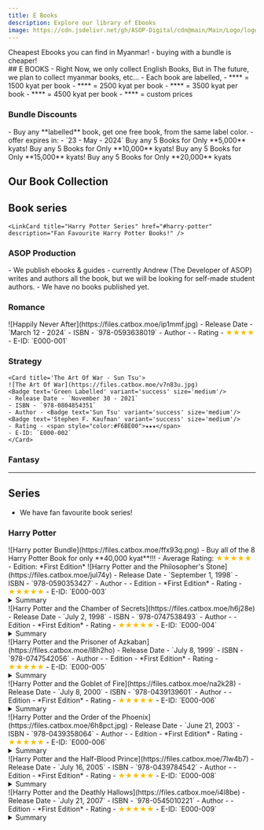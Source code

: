 ```yaml
---
title: E Books
description: Explore our library of Ebooks
image: https://cdn.jsdelivr.net/gh/ASOP-Digital/cdn@main/Main/Logo/logo.png
---
```



<Aside type='tip'> 
   Cheapest Ebooks you can find in Myanmar!
    - buying with a bundle is cheaper!
 </Aside>
## E BOOKS
- Right Now, we only collect English Books, But in The future, we plan to collect myanmar books, etc...
- Each book are labelled, 
    - **<Badge text='blue label' variant='note' size='medium'/>** = 1500 kyat per book
    - **<Badge text='Green label' variant='success' size='medium'/>** = 2500 kyat per book
    - **<Badge text='Yellow label' variant='caution' size='medium'/>** = 3500 kyat per book 
    - **<Badge text='red label' variant='danger' size='medium'/>** = 4500 kyat per book
    - **<Badge text='Purple label' variant='tip' size='medium'/>** = custom prices


### Bundle Discounts
<CardGrid stagger>
<Card title='Buy 1 Get 1' icon='rocket'>
    <Badge text="LIMITED OFFER" variant="tip" />
    - Buy any **labelled** book, get one free book, from the same label color.
    - offer expires in: 
        - `23 - May - 2024`
</Card>

<Card title="Blue Bundle" icon="seti:favicon" >
    <Badge text="Popular" variant="note" />
    Buy any 5 <Badge text='blue labelled' variant='note' size='medium'/> Books for Only **5,000** kyats!
</Card>

<Card title="Green Bundle" icon="open-book">
    Buy any 5 <Badge text='Green Labelled' variant='success' size='medium'/> Books for Only **10,000** kyats!
</Card>

<Card title="Yellow Bundle" icon="document">
    Buy any 5 <Badge text='Yellow labelled' variant='caution' size='medium'/> Books for Only **15,000** kyats!
</Card>

<Card title="Red Bundle" icon="heart">
    Buy any 5 <Badge text='Red labelled' variant='danger' size='medium'/> Books for Only **20,000** kyats
</Card>

</CardGrid>


## Our Book Collection 
<LinkCard title='ASOP production' href="#asop-production" description='Our own published ebooks!'/>
<CardGrid>
    <LinkCard title='Romance' href="#romance" description=''/>
    <LinkCard title='Strategy' href="#strategy" description=''/>
    <LinkCard title='Fantsy' href="#fantsy" description=''/>

</CardGrid>

## Book series
    <LinkCard title="Harry Potter Series" href="#harry-potter" description="Fan Favourite Harry Potter Books!" />


### ASOP Production


<Aside title='Coming Soon...' type='caution'>
- We publish ebooks & guides
    - currently Andrew (The Developer of ASOP) writes and authors all the book, but we will be looking for self-made student authors.
- We have no books published yet.
 </Aside>

### Romance
<CardGrid>
    <Card title='Happily Never After - Lynn Painter'>
    ![Happily Never After](https://files.catbox.moe/ip1mmf.jpg)
    <Badge text='Popular' variant='note' size='medium'/><Badge text='Blue Labelled' variant='note' size='medium'/>
    - Release Date - `March 12 - 2024`
    - ISBN - `978-0593638019`
    - Author - <Badge text='Lynn Painter' variant='note' size='medium'/>
    - Rating - <span style="color:#F6BE00">★★★★</span>
    - E-ID: `E000-001`
    </Card>



</CardGrid>

### Strategy

<CardGrid>

    <Card title='The Art Of War - Sun Tsu'>
    ![The Art Of War](https://files.catbox.moe/v7n83u.jpg)
    <Badge text='Green Labelled' variant='success' size='medium'/>
    - Release Date - `November 30 - 2021`
    - ISBN - `978-0804854351`
    - Author - <Badge text='Sun Tsu' variant='success' size='medium'/><Badge text='Stephen F. Kaufman' variant='success' size='medium'/>
    - Rating - <span style="color:#F6BE00">★★★</span>
    - E-ID: `E000-002`
    </Card>
</CardGrid>


### Fantasy

---

## Series
- We have fan favourite book series!
<CardGrid>
    <LinkCard title='Harry Potter' href="#harry-potter" description='Our most popular series of all time!'/>
</CardGrid>

### Harry Potter


<Card icon='rocket' title='Harry Potter Bundle | 40,000 Kyat'>
    <Badge variant="tip" text="Popular" size='large' />
    <Badge variant="danger" text="Fan-Favourite" size='large' />
    ![Harry potter Bundle](https://files.catbox.moe/ffx93q.png)
    - Buy all of the 8 Harry Potter Book for only **40,000 kyat**!!!
    - Average Rating: <span style="color:#F6BE00">★★★★★</span>
    - Edition: *First Edition* 
</Card>

<CardGrid>

<Card title="Harry Potter and the Philosopher's Stone">
    ![Harry Potter and the Philosopher's Stone](https://files.catbox.moe/jul74y)
    <Badge text='8000 Kyat' variant='tip' size='medium'/>
    - Release Date - `September 1, 1998`
    - ISBN - `978-0590353427`
    - Author - <Badge text='J.K. Rowling' variant='tip' size='medium'/>
    - Edition - *First Edition*
    - Rating - <span style="color:#F6BE00">★★★★★</span>
    - E-ID: `E000-003`
    <details>
        <summary>Summary</summary>
            Harry Potter has never even heard of Hogwarts when the letters start
             dropping on the doormat at number four, Privet Drive. Addressed 
             in green ink on yellowish parchment with a purple seal, 
             they are swiftly confiscated by his grisly aunt and uncle. Then,
              on Harry's eleventh birthday, a great beetle-eyed giant of a man
               called Rubeus Hagrid bursts in with some astonishing news: Harry
                Potter is a wizard, and he has a place at Hogwarts School of 
                Witchcraft and Wizardry. An incredible adventure is about to begin!
    </details>
</Card>


<Card title="Harry Potter and the Chamber of Secrets">
    ![Harry Potter and the Chamber of Secrets](https://files.catbox.moe/h6j28e)
    <Badge text='8000 Kyat' variant='tip' size='medium'/>
    - Release Date - `July 2, 1998`
    - ISBN - `978-0747538493`
    - Author - <Badge text='J.K. Rowling' variant='tip' size='medium'/>
    - Edition - *First Edition*
    - Rating - <span style="color:#F6BE00">★★★★★</span>
    - E-ID: `E000-004`
    <details>
        <summary>Summary</summary>
        Harry Potter's summer has included the worst birthday ever,
         doomy warnings from a house-elf called Dobby, and rescue from the Dursleys 
         by his friend Ron Weasley in a magical flying car! Back at Hogwarts School
          of Witchcraft And Wizardry for his second year, Harry hears strange whispers 
          echo through empty corridors - and then the attacks start. Students are found 
          as though turned to stone … Dobby's sinister predictions seem to be coming true.
    </details>
</Card>

<Card title="Harry Potter and the Prisoner of Azkaban">
    ![Harry Potter and the Prisoner of Azkaban](https://files.catbox.moe/l8h2ho)
    <Badge text='8000 Kyat' variant='tip' size='medium'/>
    - Release Date - `July 8, 1999`
    - ISBN - `978-0747542056`
    - Author - <Badge text='J.K. Rowling' variant='tip' size='medium'/>
    - Edition - *First Edition*
    - Rating - <span style="color:#F6BE00">★★★★★</span>
    - E-ID: `E000-005`
    <details>
        <summary>Summary</summary>
        When the Knight Bus crashes through the darkness and screeches to a halt 
        in front of him, it's the start of another far from ordinary year at 
        Hogwarts for Harry Potter. Sirius Black, escaped mass-murderer and 
        follower of Lord Voldemort, is on the run - and they say he is coming 
        after Harry. In his first ever Divination class, Professor Trelawney sees
         an omen of death in Harry's tea leaves... But perhaps most terrifying 
         of all are the Dementors patrolling the school grounds, with their 
         soul-sucking kiss.
    </details>
</Card>

<Card title="Harry Potter and the Goblet of Fire">
    ![Harry Potter and the Goblet of Fire](https://files.catbox.moe/na2k28)
    <Badge text='8000 Kyat' variant='tip' size='medium'/>
    - Release Date - `July 8, 2000`
    - ISBN - `978-0439139601`
    - Author - <Badge text='J.K. Rowling' variant='tip' size='medium'/>
    - Edition - *First Edition*
    - Rating - <span style="color:#F6BE00">★★★★★</span>
    - E-ID: `E000-006`
    <details>
        <summary>Summary</summary>
        The Triwizard Tournament is to be held at Hogwarts. 
        Only wizards who are over seventeen are allowed to enter – but
         that doesn’t stop Harry dreaming that he will win the competition.
          Then at Hallowe’en, when the Goblet of Fire makes its selection, 
          Harry is amazed to find his name is one of those that the magical
           cup picks out. He will face death-defying tasks, dragons and Dark
            wizards, but with the help of his best friends, Ron and Hermione,
             he might just make it through – alive!
    </details> 
</Card>

<Card title="Harry Potter and the Order of the Phoenix">
    ![Harry Potter and the Order of the Phoenix](https://files.catbox.moe/6h8pct.jpg)
    <Badge text='8000 Kyat' variant='tip' size='medium'/>
    - Release Date - `June 21, 2003`
    - ISBN - `978-0439358064`
    - Author - <Badge text='J.K. Rowling' variant='tip' size='medium'/>
    - Edition - *First Edition*
    - Rating - <span style="color:#F6BE00">★★★★★</span>
    - E-ID: `E000-006`
    <details>
        <summary>Summary</summary>
        Dark times have come to Hogwarts. After the Dementors'
        attack on his cousin Dudley, Harry Potter knows that Voldemort
         will stop at nothing to find him. There are many who deny the
          Dark Lord's return, but Harry is not alone: a secret Order gathers
           at Grimmauld Place to fight against the Dark forces. Harry must 
           allow Professor Snape to teach him how to protect himself from
            Voldemort's savage assaults on his mind. But they are growing 
            stronger by the day and Harry is running out of time.
    </details>
</Card>

<Card title="Harry Potter and the Half-Blood Prince">
    ![Harry Potter and the Half-Blood Prince](https://files.catbox.moe/7lw4b7)
    <Badge text='8000 Kyat' variant='tip' size='medium'/>
    - Release Date - `July 16, 2005`
    - ISBN - `978-0439784542`
    - Author - <Badge text='J.K. Rowling' variant='tip' size='medium'/>
    - Edition - *First Edition*
    - Rating - <span style="color:#F6BE00">★★★★★</span>
    - E-ID: `E000-008`
    <details>
        <summary>Summary</summary>
        When Dumbledore arrives at Privet Drive one summer night to collect 
        Harry Potter, his wand hand is blackened and shrivelled, but he does 
        not reveal why. Secrets and suspicion are spreading through the wizarding
         world, and Hogwarts itself is not safe. Harry is convinced that
          Malfoy bears the Dark Mark: there is a Death Eater amongst them. 
          Harry will need powerful magic and true friends as he explores Voldemort's
           darkest secrets, and Dumbledore prepares him to face his destiny.
    </details>
</Card>

<Card title="Harry Potter and the Deathly Hallows">
    ![Harry Potter and the Deathly Hallows](https://files.catbox.moe/i4l8be)
    <Badge text='8000 Kyat' variant='tip' size='medium'/>
    - Release Date - `July 21, 2007`
    - ISBN - `978-0545010221`
    - Author - <Badge text='J.K. Rowling' variant='tip' size='medium'/>
    - Edition - *First Edition*
    - Rating - <span style="color:#F6BE00">★★★★★</span>
    - E-ID: `E000-009`
    <details>
        <summary>Summary</summary>
        As he climbs into the sidecar of Hagrid's motorbike and takes to the
         skies, leaving Privet Drive for the last time, Harry Potter knows that
          Lord Voldemort and the Death Eaters are not far behind. The protective
           charm that has kept Harry safe until now is broken, but he
            cannot keep hiding. The Dark Lord is breathing fear into everything Harry 
            loves, and to stop him Harry will have to find and destroy the
             remaining Horcruxes. The final battle must begin - Harry must
              stand and face his enemy.

    </details>
</Card>

<Card title="Harry Potter and the Cursed Child - Parts One and Two">
    ![Harry Potter and the Cursed Child - Parts One and Two](https://files.catbox.moe/z95scd.jpg)
    <Badge text='8000 Kyat' variant='tip' size='medium'/>
    - Release Date - `July 31, 2016`
    - ISBN - `978-0763691252`
    - Author - <Badge text='J.K. Rowling' variant='tip' size='medium'/>
    - Edition - *First Edition*
    - Rating - <span style="color:#F6BE00">★★★★★</span>
    - E-ID: `E000-006`
    <details>
        <summary>Summary</summary>
        The official playscript of the original West End production 
        of Harry Potter and the Cursed Child. It was always difficult 
        being Harry Potter and it isn't much easier now that he is an 
        overworked employee of the Ministry of Magic, a husband, and father 
        of three school-age children. While Harry grapples with a past that 
        refuses to stay where it belongs, his youngest son Albus must struggle
         with the weight of a family legacy he never wanted. As past and present
          fuse ominously, both father and son learn the uncomfortable truth: 
          sometimes, darkness comes from unexpected places. The playscript for
           Harry Potter and the Cursed Child was originally released as a 'special
            rehearsal edition' alongside the opening of Jack Thorne's play in London's
             West End in summer 2016. Based on an original story by J.K. Rowling, 
             John Tiffany and Jack Thorne, the play opened to rapturous reviews 
             from theatregoers and critics alike, while the official playscript 
             became an immediate global bestseller. This revised paperback edition 
             updates the 'special rehearsal edition' with the conclusive 
             and final dialogue from the play, which has subtly changed 
             since its rehearsals, as well as a conversation piece between 
             director John Tiffany and writer Jack Thorne, who share stories and 
             insights about reading playscripts. This edition also includes 
             useful background information including the Potter family tree 
             and a timeline of events from the wizarding world prior to the 
             beginning of Harry Potter and the Cursed Child.
    </details>
</Card>

</CardGrid>

